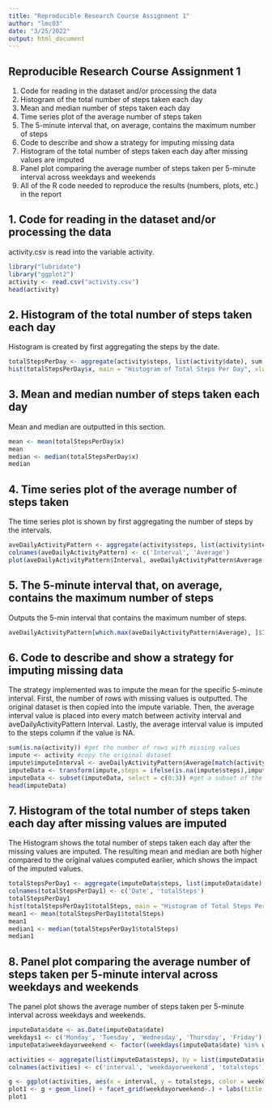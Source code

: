 ```yaml
---
title: "Reproducible Research Course Assignment 1"
author: "lmc03"
date: "3/25/2022"
output: html_document
---
```


## Reproducible Research Course Assignment 1  
1. Code for reading in the dataset and/or processing the data  
2. Histogram of the total number of steps taken each day  
3. Mean and median number of steps taken each day  
4. Time series plot of the average number of steps taken  
5. The 5-minute interval that, on average, contains the maximum number of steps  
6. Code to describe and show a strategy for imputing missing data  
7. Histogram of the total number of steps taken each day after missing values are imputed  
8. Panel plot comparing the average number of steps taken per 5-minute interval across weekdays and weekends  
9. All of the R code needed to reproduce the results (numbers, plots, etc.) in the report  
  
  
## 1. Code for reading in the dataset and/or processing the data 
activity.csv is read into the variable activity.
```r
library("lubridate")
library("ggplot2")
activity <- read.csv("activity.csv")
head(activity)
```

## 2. Histogram of the total number of steps taken each day 
Histogram is created by first aggregating the steps by the date.
```r
totalStepsPerDay <- aggregate(activity$steps, list(activity$date), sum, na.rm = TRUE)
hist(totalStepsPerDay$x, main = "Histogram of Total Steps Per Day", xlab = "Total Steps Taken Per Day", ylab = "Frequency")
```

## 3. Mean and median number of steps taken each day  
Mean and median are outputted in this section.
```r
mean <- mean(totalStepsPerDay$x)
mean
median <- median(totalStepsPerDay$x)
median
```

## 4. Time series plot of the average number of steps taken  
The time series plot is shown by first aggregating the number of steps by the intervals.
```r
aveDailyActivityPattern <- aggregate(activity$steps, list(activity$interval), mean, na.rm = TRUE)
colnames(aveDailyActivityPattern) <- c('Interval', 'Average')
plot(aveDailyActivityPattern$Interval, aveDailyActivityPattern$Average, type = "l", main = "Average Daily Activity Pattern", xlab = "Interval", ylab = "Average Number of Steps")
```

## 5. The 5-minute interval that, on average, contains the maximum number of steps 
Outputs the 5-min interval that contains the maximum number of steps.
```r
aveDailyActivityPattern[which.max(aveDailyActivityPattern$Average), ]$Interval
```

## 6. Code to describe and show a strategy for imputing missing data  
The strategy implemented was to impute the mean for the specific 5-minute interval. First, the number of rows with missing values is outputted. The original dataset is then copied into the impute variable. Then, the average interval value is placed into every match between activity interval and aveDailyActivityPattern Interval. Lastly, the average interval value is imputed to the steps column if the value is NA.
```r
sum(is.na(activity)) #get the number of rows with missing values
impute <- activity #copy the original dataset
impute$imputeInterval <- aveDailyActivityPattern$Average[match(activity$interval, aveDailyActivityPattern$Interval)] #get the average interval value and put its value into every interval it matches
imputeData <- transform(impute,steps = ifelse(is.na(impute$steps),impute$imputeInterval, activity$steps)) #impute by using transform to change the steps values to whatever comes out of ifelse
imputeData <- subset(imputeData, select = c(0:3)) #get a subset of the imputeData
head(imputeData)
```

## 7. Histogram of the total number of steps taken each day after missing values are imputed  
The Histogram shows the total number of steps taken each day after the missing values are imputed. The resulting mean and median are both higher compared to the original values computed earlier, which shows the impact of the imputed values.
```r
totalStepsPerDay1 <- aggregate(imputeData$steps, list(imputeData$date), sum, na.rm = TRUE)
colnames(totalStepsPerDay1) <- c('Date', 'totalSteps')
totalStepsPerDay1
hist(totalStepsPerDay1$totalSteps, main = "Histogram of Total Steps Per Day", xlab = "Total Steps Taken Per Day", ylab = "Frequency")
mean1 <- mean(totalStepsPerDay1$totalSteps)
mean1
median1 <- median(totalStepsPerDay1$totalSteps)
median1
```

## 8. Panel plot comparing the average number of steps taken per 5-minute interval across weekdays and weekends 
The panel plot shows the average number of steps taken per 5-minute interval across weekdays and weekends.
```r
imputeData$date <- as.Date(imputeData$date)
weekdays1 <- c('Monday', 'Tuesday', 'Wednesday', 'Thursday', 'Friday')
imputeData$weekdayorweekend <- factor((weekdays(imputeData$date) %in% weekdays1), levels=c(FALSE, TRUE), labels=c('weekend', 'weekday')) 

activities <- aggregate(list(imputeData$steps), by = list(imputeData$interval, imputeData$weekdayorweekend), mean, na.rm = TRUE)
colnames(activities) <- c('interval', 'weekdayorweekend', 'totalsteps')

g <- ggplot(activities, aes(x = interval, y = totalsteps, color = weekdayorweekend))
plot1 <- g + geom_line() + facet_grid(weekdayorweekend~.) + labs(title = "Average Steps for Weekdays and Weekends") + xlab("Interval") + ylab("Average Number of Steps")
plot1
```

